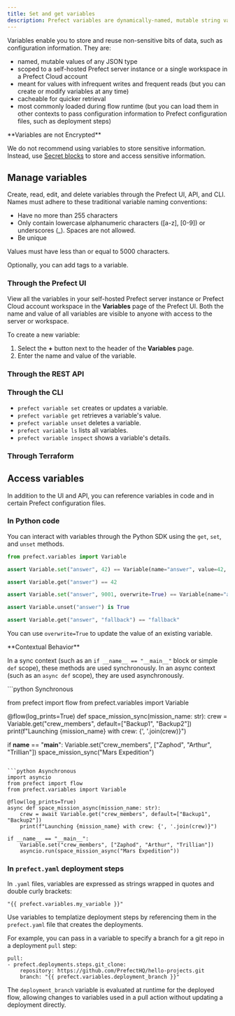 ```yaml
---
title: Set and get variables
description: Prefect variables are dynamically-named, mutable string values.
---
```


Variables enable you to store and reuse non-sensitive bits of data, such as configuration information. 
They are:

- named, mutable values of any JSON type
- scoped to a self-hosted Prefect server instance or a single workspace in a Prefect Cloud account
- meant for values with infrequent writes and frequent reads (but you can create or 
modify variables at any time)
- cacheable for quicker retrieval
- most commonly loaded during flow runtime (but you can load them in other contexts to pass 
configuration information to Prefect configuration files, such as deployment steps)

<Warning>
**Variables are not Encrypted**

We do not recommend using variables to store sensitive information. Instead, use 
[Secret blocks](https://docs.prefect.io/develop/blocks/#prefect-built-in-blocks) to store and access 
sensitive information.
</Warning>

## Manage variables

Create, read, edit, and delete variables through the Prefect UI, API, and CLI. 
Names must adhere to these traditional variable naming conventions:

- Have no more than 255 characters
- Only contain lowercase alphanumeric characters ([a-z], [0-9]) or underscores (_). Spaces are not allowed.
- Be unique

Values must have less than or equal to 5000 characters.

Optionally, you can add tags to a variable.

### Through the Prefect UI

View all the variables in your self-hosted Prefect server instance or Prefect Cloud account workspace 
in the **Variables** page of the Prefect UI. Both the name and value of all variables 
are visible to anyone with access to the server or workspace.

To create a new variable:
1. Select the **+** button next to the header of the **Variables** page. 
1. Enter the name and value of the variable.

### Through the REST API


<API name="variables" href={variables.api} />

### Through the CLI


<CLI name="variables" href={variables.cli} />

- `prefect variable set` creates or updates a variable.
- `prefect variable get` retrieves a variable's value.
- `prefect variable unset` deletes a variable.
- `prefect variable ls` lists all variables.
- `prefect variable inspect` shows a variable's details.

### Through Terraform


<TF name="variables" href={variables.tf} />

## Access variables

In addition to the UI and API, you can reference variables in code and in certain Prefect configuration files.

### In Python code

You can interact with variables through the Python SDK using the `get`, `set`, and `unset` methods. 

```python
from prefect.variables import Variable

assert Variable.set("answer", 42) == Variable(name="answer", value=42, tags=[])

assert Variable.get("answer") == 42

assert Variable.set("answer", 9001, overwrite=True) == Variable(name="answer", value=9001, tags=[])

assert Variable.unset("answer") is True

assert Variable.get("answer", "fallback") == "fallback"
```

You can use `overwrite=True` to update the value of an existing variable.

<Warning>
**Contextual Behavior**

In a sync context (such as an `if __name__ == "__main__"` block or simple `def` scope), these methods are used synchronously.
In an async context (such as an `async def` scope), they are used asynchronously.
</Warning>

<CodeGroup>
```python Synchronous

from prefect import flow
from prefect.variables import Variable

@flow(log_prints=True)
def space_mission_sync(mission_name: str):
    crew = Variable.get("crew_members", default=["Backup1", "Backup2"])
    print(f"Launching {mission_name} with crew: {', '.join(crew)}")

if __name__ == "__main__":
    Variable.set("crew_members", ["Zaphod", "Arthur", "Trillian"])
    space_mission_sync("Mars Expedition")
```

```python Asynchronous
import asyncio
from prefect import flow
from prefect.variables import Variable

@flow(log_prints=True)
async def space_mission_async(mission_name: str):
    crew = await Variable.get("crew_members", default=["Backup1", "Backup2"])
    print(f"Launching {mission_name} with crew: {', '.join(crew)}")

if __name__ == "__main__":
    Variable.set("crew_members", ["Zaphod", "Arthur", "Trillian"])
    asyncio.run(space_mission_async("Mars Expedition"))
```
</CodeGroup>

### In `prefect.yaml` deployment steps

In `.yaml` files, variables are expressed as strings wrapped in quotes and double curly brackets: 
```
"{{ prefect.variables.my_variable }}"
```

Use variables to templatize deployment steps by 
referencing them in the `prefect.yaml` file that creates the deployments.

For example, you can pass in a variable to specify a branch for a git repo in a deployment `pull` step:

```
pull:
- prefect.deployments.steps.git_clone:
    repository: https://github.com/PrefectHQ/hello-projects.git
    branch: "{{ prefect.variables.deployment_branch }}"
```

The `deployment_branch` variable is evaluated at runtime for the deployed flow, 
allowing changes to variables used in a pull action without updating a deployment directly.
